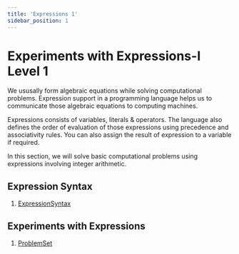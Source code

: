 ```yaml
---
title: 'Expressions 1'
sidebar_position: 1
---
```


# Experiments with Expressions-I Level 1

We ususally form algebraic equations while solving computational problems. Expression support in a programming language helps us
to communicate those algebraic equations to computing machines. 

Expressions consists of variables, literals & operators. The language also defines the order of evaluation of those expressions 
using precedence and associativity rules. You can also assign the result of expression to a variable if required. 

In this section, we will solve basic computational problems using expressions involving integer arithmetic.

## Expression Syntax

1. [ExpressionSyntax](https://www.hackerrank.com/contests/expressions/)

## Experiments with Expressions

1. [ProblemSet](https://open.kattis.com/contests/na78ym)


